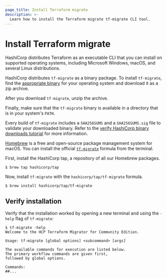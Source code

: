 ```yaml
---
page_title: Install Terraform migrate
description: >-
  Learn how to install the Terraform migrate tf-migrate CLI tool.
---
```


# Install Terraform migrate

HashiCorp distributes Terraform as an executable CLI that you can install on supported operating systems, including Microsoft Windows, macOS, and several Linux distributions.

<Tabs>

<Tab heading="Manual installation">

HashiCorp distributes `tf-migrate` as a binary package. To install `tf-migrate`, find the [appropriate binary](https://releases.hashicorp.com/tf-migrate/) for your operating system and download it as a zip archive.

After you download `tf-migrate`, unzip the archive.

Finally, make sure that the `tf-migrate` binary is available in a directory that is in your system's `PATH`. 

Every build of `tf-migrate` includes a `SHA256SUMS` and a `SHA256SUMS.sig` file to validate your downloaded binary. Refer to the [verify HashiCorp binary downloads tutorial](https://developer.hashicorp.com/well-architected-framework/operational-excellence/verify-hashicorp-binary) for more information.

</Tab>

<Tab heading="Homebrew of macOS">

[Homebrew](https://brew.sh/) is a free and open-source package management system for macOS. You can install the official [`tf-migrate`](https://github.com/hashicorp/homebrew-tap) formula from the terminal.

First, install the HashiCorp tap, a repository of all our Homebrew packages.

```
$ brew tap hashicorp/tap
```

Now, install `tf-migrate` with the `hashicorp/tap/tf-migrate` formula.

```
$ brew install hashicorp/tap/tf-migrate
```

</Tab>

</Tabs>

## Verify installation

Verify that the installation worked by opening a new terminal and using the `-help` flag of `tf-migrate`:

```shell-session
$ tf-migrate -help
Welcome to the HCP Terraform Migrator for Community Edition.

Usage: tf-migrate [global options] <subcommand> [args]

The available commands for execution are listed below.
The primary workflow commands are given first,
followed by global options.

Commands:
##...
```